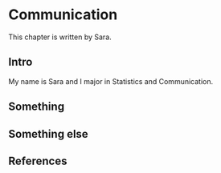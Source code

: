 # Communication

This chapter is written by Sara.

## Intro

My name is Sara and I major in Statistics and Communication.

## Something

## Something else


## References